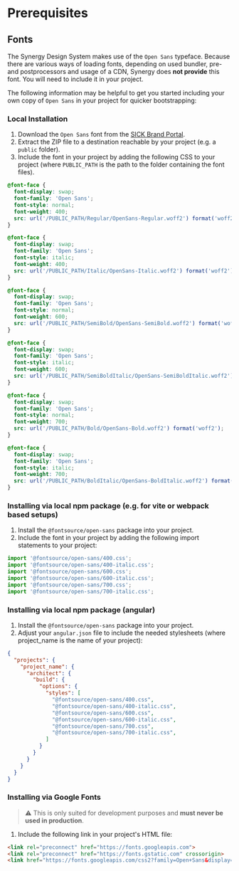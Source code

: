 
<Meta title="Prerequisites" />

# Prerequisites

## Fonts

The Synergy Design System makes use of the `Open Sans` typeface.
Because there are various ways of loading fonts, depending on used bundler, pre- and postprocessors and usage of a CDN, Synergy does **not provide** this font.
You will need to include it in your project.

The following information may be helpful to get you started including your own copy of `Open Sans` in your project for quicker bootstrapping:

### Local Installation

1. Download the `Open Sans` font from the [SICK Brand Portal](https://brand.sick.com/document/49#/-/resources-1).
2. Extract the ZIP file to a destination reachable by your project (e.g. a `public` folder).
3. Include the font in your project by adding the following CSS to your project (where `PUBLIC_PATH` is the path to the folder containing the font files).

```css
@font-face {
  font-display: swap;
  font-family: 'Open Sans';
  font-style: normal;
  font-weight: 400;
  src: url('/PUBLIC_PATH/Regular/OpenSans-Regular.woff2') format('woff2');
}

@font-face {
  font-display: swap;
  font-family: 'Open Sans';
  font-style: italic;
  font-weight: 400;
  src: url('/PUBLIC_PATH/Italic/OpenSans-Italic.woff2') format('woff2');
}

@font-face {
  font-display: swap;
  font-family: 'Open Sans';
  font-style: normal;
  font-weight: 600;
  src: url('/PUBLIC_PATH/SemiBold/OpenSans-SemiBold.woff2') format('woff2');
}

@font-face {
  font-display: swap;
  font-family: 'Open Sans';
  font-style: italic;
  font-weight: 600;
  src: url('/PUBLIC_PATH/SemiBoldItalic/OpenSans-SemiBoldItalic.woff2') format('woff2');
}

@font-face {
  font-display: swap;
  font-family: 'Open Sans';
  font-style: normal;
  font-weight: 700;
  src: url('/PUBLIC_PATH/Bold/OpenSans-Bold.woff2') format('woff2');
}

@font-face {
  font-display: swap;
  font-family: 'Open Sans';
  font-style: italic;
  font-weight: 700;
  src: url('/PUBLIC_PATH/BoldItalic/OpenSans-BoldItalic.woff2') format('woff2');
}
```

### Installing via local npm package (e.g. for vite or webpack based setups)

1. Install the `@fontsource/open-sans` package into your project.
2. Include the font in your project by adding the following import statements to your project:

```js
import '@fontsource/open-sans/400.css';
import '@fontsource/open-sans/400-italic.css';
import '@fontsource/open-sans/600.css';
import '@fontsource/open-sans/600-italic.css';
import '@fontsource/open-sans/700.css';
import '@fontsource/open-sans/700-italic.css';
```

### Installing via local npm package (angular)

1. Install the `@fontsource/open-sans` package into your project.
2. Adjust your `angular.json` file to include the needed stylesheets (where project_name is the name of your project):

```json
{
  "projects": {
    "project_name": {
      "architect": {
        "build": {
          "options": {
            "styles": [
              "@fontsource/open-sans/400.css",
              "@fontsource/open-sans/400-italic.css",
              "@fontsource/open-sans/600.css",
              "@fontsource/open-sans/600-italic.css",
              "@fontsource/open-sans/700.css",
              "@fontsource/open-sans/700-italic.css",
            ]
          }
        }
      }
    }
  }
}
```

### Installing via Google Fonts

> ⚠️ This is only suited for development purposes and **must never be used in production**.

1. Include the following link in your project's HTML file:

```html
<link rel="preconnect" href="https://fonts.googleapis.com">
<link rel="preconnect" href="https://fonts.gstatic.com" crossorigin>
<link href="https://fonts.googleapis.com/css2?family=Open+Sans&display=swap" rel="stylesheet">
```
